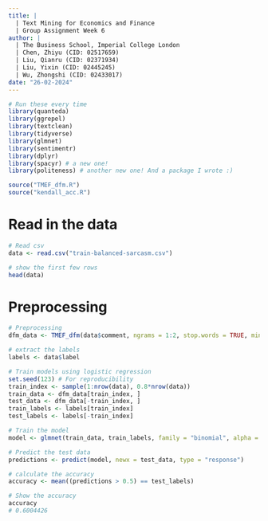 ```yaml
---
title: |
  | Text Mining for Economics and Finance
  | Group Assignment Week 6
author: |
  | The Business School, Imperial College London
  | Chen, Zhiyu (CID: 02517659)
  | Liu, Qianru (CID: 02371934)
  | Liu, Yixin (CID: 02445245)
  | Wu, Zhongshi (CID: 02433017)
date: "26-02-2024"
---
```


```r
# Run these every time
library(quanteda)
library(ggrepel)
library(textclean)
library(tidyverse)
library(glmnet)
library(sentimentr)
library(dplyr)
library(spacyr) # a new one!
library(politeness) # another new one! And a package I wrote :)

source("TMEF_dfm.R")
source("kendall_acc.R")
```

# Read in the data

```r
# Read csv
data <- read.csv("train-balanced-sarcasm.csv")

# show the first few rows
head(data)

```

# Preprocessing

```r
# Preprocessing
dfm_data <- TMEF_dfm(data$comment, ngrams = 1:2, stop.words = TRUE, min.prop = 0.01)

# extract the labels
labels <- data$label

# Train models using logistic regression
set.seed(123) # For reproducibility
train_index <- sample(1:nrow(data), 0.8*nrow(data))
train_data <- dfm_data[train_index, ]
test_data <- dfm_data[-train_index, ]
train_labels <- labels[train_index]
test_labels <- labels[-train_index]

# Train the model
model <- glmnet(train_data, train_labels, family = "binomial", alpha = 1)

# Predict the test data
predictions <- predict(model, newx = test_data, type = "response")

# calculate the accuracy
accuracy <- mean((predictions > 0.5) == test_labels)

# Show the accuracy
accuracy
# 0.6004426
```

